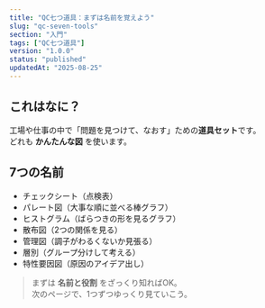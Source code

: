 ```yaml
---
title: "QC七つ道具：まずは名前を覚えよう"
slug: "qc-seven-tools"
section: "入門"
tags: ["QC七つ道具"]
version: "1.0.0"
status: "published"
updatedAt: "2025-08-25"
---
```


## これはなに？
工場や仕事の中で「問題を見つけて、なおす」ための**道具セット**です。  
どれも **かんたんな図** を使います。

## 7つの名前
- チェックシート（点検表）
- パレート図（大事な順に並べる棒グラフ）
- ヒストグラム（ばらつきの形を見るグラフ）
- 散布図（2つの関係を見る）
- 管理図（調子がわるくないか見張る）
- 層別（グループ分けして考える）
- 特性要因図（原因のアイデア出し）

> まずは **名前と役割** をざっくり知ればOK。  
> 次のページで、1つずつゆっくり見ていこう。
